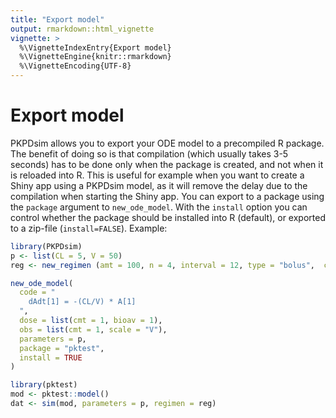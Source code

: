 ```yaml
---
title: "Export model"
output: rmarkdown::html_vignette
vignette: >
  %\VignetteIndexEntry{Export model}
  %\VignetteEngine{knitr::rmarkdown}
  %\VignetteEncoding{UTF-8}
---
```



# Export model

PKPDsim allows you to export your ODE model to a precompiled R package. The benefit of doing so is that compilation (which usually takes 3-5 seconds) has to be done only when the package is created, and not when it is reloaded into R. This is useful for example when you want to create a Shiny app using a PKPDsim model, as it will remove the delay due to the compilation when starting the Shiny app. You can export to a package using the `package` argument to `new_ode_model`. With the `install` option you can control whether the package should be installed into R (default), or exported to a zip-file (`install=FALSE`). Example:

```r
library(PKPDsim)
p <- list(CL = 5, V = 50)
reg <- new_regimen (amt = 100, n = 4, interval = 12, type = "bolus",  cmt=1)

new_ode_model(
  code = "
    dAdt[1] = -(CL/V) * A[1]
  ",
  dose = list(cmt = 1, bioav = 1),
  obs = list(cmt = 1, scale = "V"),
  parameters = p,
  package = "pktest",
  install = TRUE
)

library(pktest)
mod <- pktest::model()
dat <- sim(mod, parameters = p, regimen = reg)
```
    

